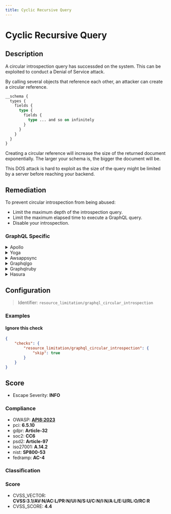 ```yaml
---
title: Cyclic Recursive Query
---
```


# Cyclic Recursive Query

## Description

A circular introspection query has successded on the system.
This can be exploited to conduct a Denial of Service attack.

By calling several objects that reference each other, an attacker can create a circular reference.

```graphql
__schema {
  types {
    fields {
      type {
        fields {
          type ... and so on infinitely
        }
      }
    }
  }
}
```

Creating a circular reference will increase the size of the returned document exponentially.
The larger your schema is, the bigger the document will be.

This DOS attack is hard to exploit as the size of the query might be limited by a server before reaching your backend.


## Remediation

To prevent circular introspection from being abused:
- Limit the maximum depth of the introspection query.
- Limit the maximum elapsed time to execute a GraphQL query.
- Disable your introspection.



### GraphQL Specific

<details>
    <summary>Apollo</summary>

To address the issue of cyclic recursive queries within the Apollo framework engine, it is recommended to implement checks that detect cycles in the query structure. This can be achieved by maintaining a record of visited nodes or resolvers and verifying that a node is not revisited within the same query execution context. Additionally, consider setting a maximum depth for queries and using Apollo's query cost analysis to prevent overly complex queries from being executed. By doing so, you can prevent infinite recursion and ensure the stability and performance of your GraphQL service.

</details>

<details>
    <summary>Yoga</summary>

To address the issue of cyclic recursive queries in the Yoga framework engine, it is recommended to implement checks that detect cycles in the query structure. This can be achieved by maintaining a record of visited nodes or paths and verifying that a new query does not reintroduce a previously visited node. Additionally, setting a maximum depth for recursive queries can prevent infinite recursion. If the framework allows, consider using built-in features or plugins that manage query depth and complexity. Always validate and sanitize user input to prevent malicious queries from exploiting recursive functionalities.

</details>

<details>
    <summary>Awsappsync</summary>

To prevent issues with cyclic recursive queries in AWS AppSync, it is recommended to implement depth limiting in your resolvers. This can be achieved by setting a maximum depth for queries and using a depth counting mechanism to track the resolver's call depth. Additionally, consider using query complexity analysis to assign costs to fields and types, and enforce a maximum query cost. This helps to mitigate the risk of overly complex or malicious queries affecting the performance and stability of your GraphQL API.

</details>

<details>
    <summary>Graphqlgo</summary>

To mitigate the risk of cyclic recursive queries in a GraphQL Go framework engine, implement depth limiting to restrict the complexity of the queries that can be executed. Additionally, consider using query cost analysis techniques to assign costs to different fields and types, and enforce a maximum query cost. This can be complemented with throttling based on the client's request rate to prevent abuse. It's also advisable to use persistent queries to allow only pre-approved query operations. Ensure proper monitoring and logging of query patterns to detect and respond to potential abuse.

</details>

<details>
    <summary>Graphqlruby</summary>

To mitigate the risk of cyclic recursive queries in the GraphQL Ruby framework, implement query depth analysis to limit the complexity of accepted queries. Use the `max_depth` option provided by the framework to define the maximum allowed depth for queries. Additionally, consider employing query cost analysis techniques to assign costs to different fields and types, and set a maximum query cost to prevent overly complex queries from being executed. Regularly review and adjust these limits based on the application's performance and requirements.

</details>

<details>
    <summary>Hasura</summary>

To prevent issues with cyclic recursive queries in Hasura, ensure that you set depth limits for queries in the Hasura console under 'Settings' > 'Limits'. Additionally, use query complexity analysis to assign costs to fields and use these costs to limit the depth and breadth of each query. This helps in avoiding performance bottlenecks and potential denial of service attacks caused by deeply nested queries.

</details>

## Configuration

> Identifier: `resource_limitation/graphql_circular_introspection`



### Examples



#### Ignore this check

```json
{
    "checks": {
        "resource_limitation/graphql_circular_introspection": {
            "skip": true
        }
    }
}
```




## Score

- Escape Severity: **<span className="info-severityom">INFO</span>**

### Compliance

- OWASP: **[API8:2023](https://github.com/OWASP/API-Security/blob/master/editions/2023/en/0xa8-security-misconfiguration.md)**
- pci: **6.5.10**
- gdpr: **Article-32**
- soc2: **CC6**
- psd2: **Article-97**
- iso27001: **A.14.2**
- nist: **SP800-53**
- fedramp: **AC-4**

### Classification






### Score

- CVSS_VECTOR: **CVSS:3.1/AV:N/AC:L/PR:N/UI:N/S:U/C:N/I:N/A:L/E:U/RL:O/RC:R**
- CVSS_SCORE: **4.4**

